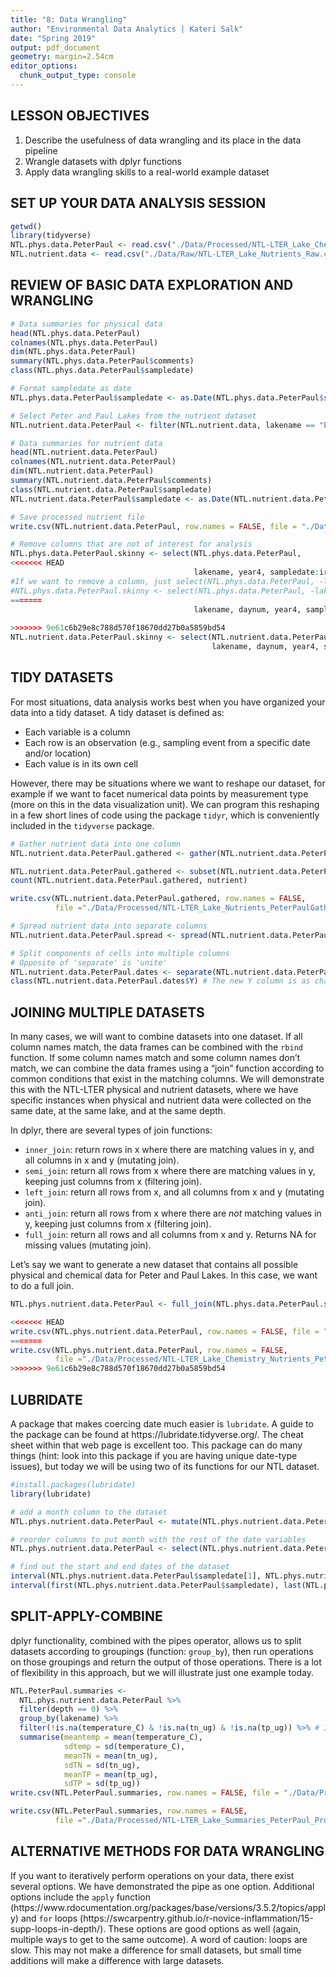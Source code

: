 ```yaml
---
title: "8: Data Wrangling"
author: "Environmental Data Analytics | Kateri Salk"
date: "Spring 2019"
output: pdf_document
geometry: margin=2.54cm
editor_options: 
  chunk_output_type: console
---
```


## LESSON OBJECTIVES
1. Describe the usefulness of data wrangling and its place in the data pipeline
2. Wrangle datasets with dplyr functions
3. Apply data wrangling skills to a real-world example dataset

## SET UP YOUR DATA ANALYSIS SESSION

```r
getwd()
library(tidyverse)
NTL.phys.data.PeterPaul <- read.csv("./Data/Processed/NTL-LTER_Lake_ChemistryPhysics_PeterPaul_Processed.csv")
NTL.nutrient.data <- read.csv("./Data/Raw/NTL-LTER_Lake_Nutrients_Raw.csv")
```

## REVIEW OF BASIC DATA EXPLORATION AND WRANGLING
```r
# Data summaries for physical data
head(NTL.phys.data.PeterPaul)
colnames(NTL.phys.data.PeterPaul)
dim(NTL.phys.data.PeterPaul)
summary(NTL.phys.data.PeterPaul$comments)
class(NTL.phys.data.PeterPaul$sampledate)

# Format sampledate as date
NTL.phys.data.PeterPaul$sampledate <- as.Date(NTL.phys.data.PeterPaul$sampledate, format = "%m/%d/%y")

# Select Peter and Paul Lakes from the nutrient dataset
NTL.nutrient.data.PeterPaul <- filter(NTL.nutrient.data, lakename == "Paul Lake" | lakename == "Peter Lake") #Filter chooses rows.

# Data summaries for nutrient data
head(NTL.nutrient.data.PeterPaul)
colnames(NTL.nutrient.data.PeterPaul)
dim(NTL.nutrient.data.PeterPaul)
summary(NTL.nutrient.data.PeterPaul$comments)
class(NTL.nutrient.data.PeterPaul$sampledate)
NTL.nutrient.data.PeterPaul$sampledate <- as.Date(NTL.nutrient.data.PeterPaul$sampledate, format = "%m/%d/%y")

# Save processed nutrient file
write.csv(NTL.nutrient.data.PeterPaul, row.names = FALSE, file = "./Data/Processed/NTL-LTER_Lake_Nutrients_PeterPaul_Processed.csv")

# Remove columns that are not of interest for analysis
NTL.phys.data.PeterPaul.skinny <- select(NTL.phys.data.PeterPaul, 
<<<<<<< HEAD
                                         lakename, year4, sampledate:irradianceDeck)
#If we want to remove a column, just select(NTL.phys.data.PeterPaul, -lakename)
#NTL.phys.data.PeterPaul.skinny <- select(NTL.phys.data.PeterPaul, -lakeid)  
=======
                                         lakename, daynum, year4, sampledate:irradianceDeck)
  
>>>>>>> 9e61c6b29e8c788d570f18670dd27b0a5859bd54
NTL.nutrient.data.PeterPaul.skinny <- select(NTL.nutrient.data.PeterPaul, 
                                             lakename, daynum, year4, sampledate, depth:po4)
```


## TIDY DATASETS

For most situations, data analysis works best when you have organized your data into a tidy dataset. A tidy dataset is defined as: 

* Each variable is a column
* Each row is an observation (e.g., sampling event from a specific date and/or location)
* Each value is in its own cell

However, there may be situations where we want to reshape our dataset, for example if we want to facet numerical data points by measurement type (more on this in the data visualization unit). We can program this reshaping in a few short lines of code using the package `tidyr`, which is conveniently included in the `tidyverse` package. 

```r
# Gather nutrient data into one column
NTL.nutrient.data.PeterPaul.gathered <- gather(NTL.nutrient.data.PeterPaul.skinny, "nutrient", "concentration", tn_ug:po4) # The dimension changes by gather, the table becomes longer and narrower.

NTL.nutrient.data.PeterPaul.gathered <- subset(NTL.nutrient.data.PeterPaul.gathered, !is.na(concentration)) # Remove NAs when certain nutrient is not recorded.
count(NTL.nutrient.data.PeterPaul.gathered, nutrient)

write.csv(NTL.nutrient.data.PeterPaul.gathered, row.names = FALSE, 
          file ="./Data/Processed/NTL-LTER_Lake_Nutrients_PeterPaulGathered_Processed.csv")

# Spread nutrient data into separate columns
NTL.nutrient.data.PeterPaul.spread <- spread(NTL.nutrient.data.PeterPaul.gathered, nutrient, concentration) #Opposite of Gather function, seperate a column into several ones.

# Split components of cells into multiple columns
# Opposite of 'separate' is 'unite'
NTL.nutrient.data.PeterPaul.dates <- separate(NTL.nutrient.data.PeterPaul.skinny, sampledate, c("Y", "m", "d")) #The separate function won't keep the original sampledate column.
class(NTL.nutrient.data.PeterPaul.dates$Y) # The new Y column is as character.

```

## JOINING MULTIPLE DATASETS
In many cases, we will want to combine datasets into one dataset. If all column names match, the data frames can be combined with the `rbind` function. If some column names match and some column names don't match, we can combine the data frames using a "join" function according to common conditions that exist in the matching columns. We will demonstrate this with the NTL-LTER physical and nutrient datasets, where we have specific instances when physical and nutrient data were collected on the same date, at the same lake, and at the same depth. 

In dplyr, there are several types of join functions: 

* `inner_join`: return rows in x where there are matching values in y, and all columns in x and y (mutating join).
* `semi_join`: return all rows from x where there are matching values in  y, keeping just columns from x (filtering join).
* `left_join`: return all rows from x, and all columns from x and y (mutating join).
* `anti_join`: return all rows from x where there are *not* matching values in y, keeping just columns from x (filtering join).
* `full_join`: return all rows and all columns from x and y. Returns NA for missing values (mutating join).

Let's say we want to generate a new dataset that contains all possible physical and chemical data for Peter and Paul Lakes. In this case, we want to do a full join.

```r

NTL.phys.nutrient.data.PeterPaul <- full_join(NTL.phys.data.PeterPaul.skinny, NTL.nutrient.data.PeterPaul.skinny)

<<<<<<< HEAD
write.csv(NTL.phys.nutrient.data.PeterPaul, row.names = FALSE, file = "./Data/Processed/NTL-LTER_Lake_Chemistry_Nutrients_PeterPaul_Processed.csv")
=======
write.csv(NTL.phys.nutrient.data.PeterPaul, row.names = FALSE, 
          file ="./Data/Processed/NTL-LTER_Lake_Chemistry_Nutrients_PeterPaul_Processed.csv")
>>>>>>> 9e61c6b29e8c788d570f18670dd27b0a5859bd54

```

## LUBRIDATE

A package that makes coercing date much easier is `lubridate`. A guide to the package can be found at https://lubridate.tidyverse.org/. The cheat sheet within that web page is excellent too. This package can do many things (hint: look into this package if you are having unique date-type issues), but today we will be using two of its functions for our NTL dataset. 

```r
#install.packages(lubridate)
library(lubridate)

# add a month column to the dataset
NTL.phys.nutrient.data.PeterPaul <- mutate(NTL.phys.nutrient.data.PeterPaul, month = month(sampledate)) # Add a month column without changing the original date column.

# reorder columns to put month with the rest of the date variables
NTL.phys.nutrient.data.PeterPaul <- select(NTL.phys.nutrient.data.PeterPaul, lakename, year4, month, sampledate:po4) # Reorder the columns which puts month right after year4.

# find out the start and end dates of the dataset
interval(NTL.phys.nutrient.data.PeterPaul$sampledate[1], NTL.phys.nutrient.data.PeterPaul$sampledate[23372])
interval(first(NTL.phys.nutrient.data.PeterPaul$sampledate), last(NTL.phys.nutrient.data.PeterPaul$sampledate))
```


## SPLIT-APPLY-COMBINE

dplyr functionality, combined with the pipes operator, allows us to split datasets according to groupings (function: `group_by`), then run operations on those groupings and return the output of those operations. There is a lot of flexibility in this approach, but we will illustrate just one example today.

```r
NTL.PeterPaul.summaries <- 
  NTL.phys.nutrient.data.PeterPaul %>%
  filter(depth == 0) %>%
  group_by(lakename) %>%
  filter(!is.na(temperature_C) & !is.na(tn_ug) & !is.na(tp_ug)) %>% # It only keeps the observations which these three columns are all not NAs.
  summarise(meantemp = mean(temperature_C), 
            sdtemp = sd(temperature_C), 
            meanTN = mean(tn_ug), 
            sdTN = sd(tn_ug), 
            meanTP = mean(tp_ug), 
            sdTP = sd(tp_ug))
write.csv(NTL.PeterPaul.summaries, row.names = FALSE, file = "./Data/Processed/NTL-LTER_Lake_Summary_PeterPaul_Processed.csv")

write.csv(NTL.PeterPaul.summaries, row.names = FALSE, 
          file ="./Data/Processed/NTL-LTER_Lake_Summaries_PeterPaul_Processed.csv")

```

## ALTERNATIVE METHODS FOR DATA WRANGLING

If you want to iteratively perform operations on your data, there exist several options. We have demonstrated the pipe as one option. Additional options include the `apply` function (https://www.rdocumentation.org/packages/base/versions/3.5.2/topics/apply) and `for` loops (https://swcarpentry.github.io/r-novice-inflammation/15-supp-loops-in-depth/). These options are good options as well (again, multiple ways to get to the same outcome). A word of caution: loops are slow. This may not make a difference for small datasets, but small time additions will make a difference with large datasets.